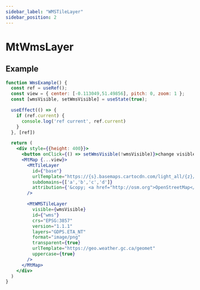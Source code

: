 ```yaml
---
sidebar_label: "WMSTileLayer"
sidebar_position: 2
---
```


# MtWmsLayer

## Example

```jsx live=true
function WmsExample() {
  const ref = useRef();
  const view = { center: [-0.113049,51.49856], pitch: 0, zoom: 1 };
  const [wmsVisible, setWmsVisible] = useState(true);

  useEffect(() => {
    if (ref.current) {
      console.log('ref current', ref.current)
    }
  }, [ref])

  return (
    <div style={{height: 400}}>
      <button onClick={() => setWmsVisible(!wmsVisible)}>change visible</button>
      <MtMap {...view}>
        <MtTileLayer
          id={"base"}
          urlTemplate="https://{s}.basemaps.cartocdn.com/light_all/{z}/{x}/{y}.png"
          subdomains={['a','b','c','d']}
          attribution={'&copy; <a href="http://osm.org">OpenStreetMap</a> contributors, &copy; <a href="https://carto.com/">CARTO</a>'}
        />

        <MtWMSTileLayer
          visible={wmsVisible}
          id={"wms"}
          crs="EPSG:3857"
          version="1.1.1"
          layers="GDPS.ETA_NT"
          format="image/png"
          transparent={true}
          urlTemplate="https://geo.weather.gc.ca/geomet"
          uppercase={true}
        />
      </MtMap>
    </div>
  )
}

```

